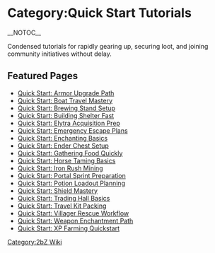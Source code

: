 {{Short description|Overview of the Quick Start Tutorials pages on the 2bZ wiki}}
= Category:Quick Start Tutorials =
{{2bZ Navbox}}
__NOTOC__

Condensed tutorials for rapidly gearing up, securing loot, and joining community initiatives without delay.

== Featured Pages ==
* [[Quick Start: Armor Upgrade Path]]
* [[Quick Start: Boat Travel Mastery]]
* [[Quick Start: Brewing Stand Setup]]
* [[Quick Start: Building Shelter Fast]]
* [[Quick Start: Elytra Acquisition Prep]]
* [[Quick Start: Emergency Escape Plans]]
* [[Quick Start: Enchanting Basics]]
* [[Quick Start: Ender Chest Setup]]
* [[Quick Start: Gathering Food Quickly]]
* [[Quick Start: Horse Taming Basics]]
* [[Quick Start: Iron Rush Mining]]
* [[Quick Start: Portal Sprint Preparation]]
* [[Quick Start: Potion Loadout Planning]]
* [[Quick Start: Shield Mastery]]
* [[Quick Start: Trading Hall Basics]]
* [[Quick Start: Travel Kit Packing]]
* [[Quick Start: Villager Rescue Workflow]]
* [[Quick Start: Weapon Enchantment Path]]
* [[Quick Start: XP Farming Quickstart]]

[[Category:2bZ Wiki]]
